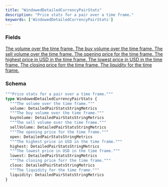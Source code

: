 ```yaml
---
title: "WindowedDetailedCurrencyPairStats"
description: "Price stats for a pair over a time frame."
keywords: ['WindowedDetailedCurrencyPairStats']
---
```


### Fields

<a href="/api-reference/types/detailedpairstatsstringmetrics">
  <ResponseField name="volume" type="DetailedPairStatsStringMetrics">
    The volume over the time frame.
  </ResponseField>
</a>

<a href="/api-reference/types/detailedpairstatsstringmetrics">
  <ResponseField name="buyVolume" type="DetailedPairStatsStringMetrics">
    The buy volume over the time frame.
  </ResponseField>
</a>

<a href="/api-reference/types/detailedpairstatsstringmetrics">
  <ResponseField name="sellVolume" type="DetailedPairStatsStringMetrics">
    The sell volume over the time frame.
  </ResponseField>
</a>

<a href="/api-reference/types/detailedpairstatsstringmetrics">
  <ResponseField name="open" type="DetailedPairStatsStringMetrics">
    The opening price for the time frame.
  </ResponseField>
</a>

<a href="/api-reference/types/detailedpairstatsstringmetrics">
  <ResponseField name="highest" type="DetailedPairStatsStringMetrics">
    The highest price in USD in the time frame.
  </ResponseField>
</a>

<a href="/api-reference/types/detailedpairstatsstringmetrics">
  <ResponseField name="lowest" type="DetailedPairStatsStringMetrics">
    The lowest price in USD in the time frame.
  </ResponseField>
</a>

<a href="/api-reference/types/detailedpairstatsstringmetrics">
  <ResponseField name="close" type="DetailedPairStatsStringMetrics">
    The closing price forr the time frame.
  </ResponseField>
</a>

<a href="/api-reference/types/detailedpairstatsstringmetrics">
  <ResponseField name="liquidity" type="DetailedPairStatsStringMetrics">
    The liquidity for the time frame.
  </ResponseField>
</a>

### Schema


```graphql 
"""Price stats for a pair over a time frame."""
type WindowedDetailedCurrencyPairStats {
  """The volume over the time frame."""
  volume: DetailedPairStatsStringMetrics
  """The buy volume over the time frame."""
  buyVolume: DetailedPairStatsStringMetrics
  """The sell volume over the time frame."""
  sellVolume: DetailedPairStatsStringMetrics
  """The opening price for the time frame."""
  open: DetailedPairStatsStringMetrics
  """The highest price in USD in the time frame."""
  highest: DetailedPairStatsStringMetrics
  """The lowest price in USD in the time frame."""
  lowest: DetailedPairStatsStringMetrics
  """The closing price forr the time frame."""
  close: DetailedPairStatsStringMetrics
  """The liquidity for the time frame."""
  liquidity: DetailedPairStatsStringMetrics
}
```
